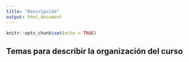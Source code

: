 ```yaml
---
title: "Descripción"
output: html_document
---
```


```r
knitr::opts_chunk$set(echo = TRUE)
```

## Temas para describir la organización del curso